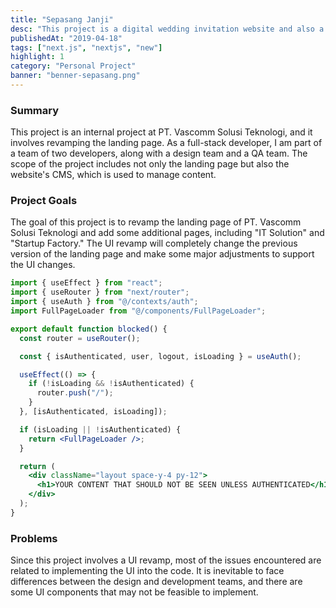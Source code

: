 ```yaml
---
title: "Sepasang Janji"
desc: "This project is a digital wedding invitation website and also a startup created by me."
publishedAt: "2019-04-18"
tags: ["next.js", "nextjs", "new"]
highlight: 1
category: "Personal Project"
banner: "benner-sepasang.png"
---
```


### Summary

This project is an internal project at PT. Vascomm Solusi Teknologi, and it involves revamping the landing page. As a full-stack developer, I am part of a team of two developers, along with a design team and a QA team. The scope of the project includes not only the landing page but also the website's CMS, which is used to manage content.

### Project Goals

The goal of this project is to revamp the landing page of PT. Vascomm Solusi Teknologi and add some additional pages, including "IT Solution" and "Startup Factory." The UI revamp will completely change the previous version of the landing page and make some major adjustments to support the UI changes.

<GridMdx>
<GridItemMdx>

<MdxImage
  src="/images/contents/benner-sepasang.png"
  alt="ChatGPT provides the benefits of Static-Site Generation"
/>
</GridItemMdx>

</GridMdx>

```jsx
import { useEffect } from "react";
import { useRouter } from "next/router";
import { useAuth } from "@/contexts/auth";
import FullPageLoader from "@/components/FullPageLoader";

export default function blocked() {
  const router = useRouter();

  const { isAuthenticated, user, logout, isLoading } = useAuth();

  useEffect(() => {
    if (!isLoading && !isAuthenticated) {
      router.push("/");
    }
  }, [isAuthenticated, isLoading]);

  if (isLoading || !isAuthenticated) {
    return <FullPageLoader />;
  }

  return (
    <div className="layout space-y-4 py-12">
      <h1>YOUR CONTENT THAT SHOULD NOT BE SEEN UNLESS AUTHENTICATED</h1>
    </div>
  );
}
```

### Problems

Since this project involves a UI revamp, most of the issues encountered are related to implementing the UI into the code. It is inevitable to face differences between the design and development teams, and there are some UI components that may not be feasible to implement.

